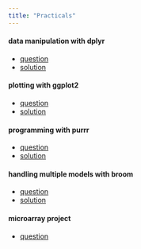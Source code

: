 ```yaml
---
title: "Practicals"
---
```



#### data manipulation with **dplyr**

- [question](TD_dplyr_question.html)
- [solution](TD_dplyr_solution.html)

#### plotting with **ggplot2**

- [question](TD_ggplot2_question.html)
- [solution](TD_ggplot2_solution.html)

#### programming with **purrr**

- [question](TD_purrr_question.html)
- [solution](TD_purrr_solution.html)

#### handling multiple models with **broom**

- [question](TD_broom_question.html)
- [solution](TD_broom_solution.html)


#### microarray **project**

- [question](TD_project_question.html)

